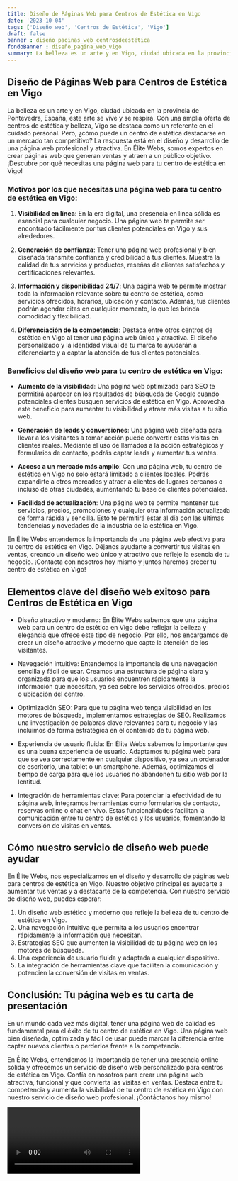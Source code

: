 ```yaml
---
title: Diseño de Páginas Web para Centros de Estética en Vigo
date: '2023-10-04'
tags: ['Diseño web', 'Centros de Estética', 'Vigo']
draft: false
banner : diseño_paginas_web_centrosdeestética
fondoBanner : diseño_pagina_web_vigo
summary: La belleza es un arte y en Vigo, ciudad ubicada en la provincia de Pontevedra, España, este arte se vive y se respira. Con una amplia oferta de centros de estética y belleza, Vigo se destaca como un referente en el cuidado personal. Pero, ¿cómo puede un centro de estética destacarse en un mercado tan competitivo? La respuesta está en el diseño y desarrollo de una página web profesional y atractiva. En Élite Webs, somos expertos en crear páginas web que generan ventas y atraen a un público objetivo. ¡Descubre por qué necesitas una página web para tu centro de estética en Vigo!
---
```


## Diseño de Páginas Web para Centros de Estética en Vigo

La belleza es un arte y en Vigo, ciudad ubicada en la provincia de Pontevedra, España, este arte se vive y se respira. Con una amplia oferta de centros de estética y belleza, Vigo se destaca como un referente en el cuidado personal. Pero, ¿cómo puede un centro de estética destacarse en un mercado tan competitivo? La respuesta está en el diseño y desarrollo de una página web profesional y atractiva. En Élite Webs, somos expertos en crear páginas web que generan ventas y atraen a un público objetivo. ¡Descubre por qué necesitas una página web para tu centro de estética en Vigo!

### Motivos por los que necesitas una página web para tu centro de estética en Vigo:

1. **Visibilidad en línea**: En la era digital, una presencia en línea sólida es esencial para cualquier negocio. Una página web te permite ser encontrado fácilmente por tus clientes potenciales en Vigo y sus alrededores.

2. **Generación de confianza**: Tener una página web profesional y bien diseñada transmite confianza y credibilidad a tus clientes. Muestra la calidad de tus servicios y productos, reseñas de clientes satisfechos y certificaciones relevantes.

3. **Información y disponibilidad 24/7**: Una página web te permite mostrar toda la información relevante sobre tu centro de estética, como servicios ofrecidos, horarios, ubicación y contacto. Además, tus clientes podrán agendar citas en cualquier momento, lo que les brinda comodidad y flexibilidad.

4. **Diferenciación de la competencia**: Destaca entre otros centros de estética en Vigo al tener una página web única y atractiva. El diseño personalizado y la identidad visual de tu marca te ayudarán a diferenciarte y a captar la atención de tus clientes potenciales.

### Beneficios del diseño web para tu centro de estética en Vigo:

- **Aumento de la visibilidad**: Una página web optimizada para SEO te permitirá aparecer en los resultados de búsqueda de Google cuando potenciales clientes busquen servicios de estética en Vigo. Aprovecha este beneficio para aumentar tu visibilidad y atraer más visitas a tu sitio web.

- **Generación de leads y conversiones**: Una página web diseñada para llevar a los visitantes a tomar acción puede convertir estas visitas en clientes reales. Mediante el uso de llamados a la acción estratégicos y formularios de contacto, podrás captar leads y aumentar tus ventas.

- **Acceso a un mercado más amplio**: Con una página web, tu centro de estética en Vigo no solo estará limitado a clientes locales. Podrás expandirte a otros mercados y atraer a clientes de lugares cercanos o incluso de otras ciudades, aumentando tu base de clientes potenciales.

- **Facilidad de actualización**: Una página web te permite mantener tus servicios, precios, promociones y cualquier otra información actualizada de forma rápida y sencilla. Esto te permitirá estar al día con las últimas tendencias y novedades de la industria de la estética en Vigo.

En Élite Webs entendemos la importancia de una página web efectiva para tu centro de estética en Vigo. Déjanos ayudarte a convertir tus visitas en ventas, creando un diseño web único y atractivo que refleje la esencia de tu negocio. ¡Contacta con nosotros hoy mismo y juntos haremos crecer tu centro de estética en Vigo!

<GifSeo />

<Cta />

## Elementos clave del diseño web exitoso para Centros de Estética en Vigo

- Diseño atractivo y moderno: En Élite Webs sabemos que una página web para un centro de estética en Vigo debe reflejar la belleza y elegancia que ofrece este tipo de negocio. Por ello, nos encargamos de crear un diseño atractivo y moderno que capte la atención de los visitantes.

- Navegación intuitiva: Entendemos la importancia de una navegación sencilla y fácil de usar. Creamos una estructura de página clara y organizada para que los usuarios encuentren rápidamente la información que necesitan, ya sea sobre los servicios ofrecidos, precios o ubicación del centro.

- Optimización SEO: Para que tu página web tenga visibilidad en los motores de búsqueda, implementamos estrategias de SEO. Realizamos una investigación de palabras clave relevantes para tu negocio y las incluimos de forma estratégica en el contenido de tu página web.

- Experiencia de usuario fluida: En Élite Webs sabemos lo importante que es una buena experiencia de usuario. Adaptamos tu página web para que se vea correctamente en cualquier dispositivo, ya sea un ordenador de escritorio, una tablet o un smartphone. Además, optimizamos el tiempo de carga para que los usuarios no abandonen tu sitio web por la lentitud.

- Integración de herramientas clave: Para potenciar la efectividad de tu página web, integramos herramientas como formularios de contacto, reservas online o chat en vivo. Estas funcionalidades facilitan la comunicación entre tu centro de estética y los usuarios, fomentando la conversión de visitas en ventas.

## Cómo nuestro servicio de diseño web puede ayudar

En Élite Webs, nos especializamos en el diseño y desarrollo de páginas web para centros de estética en Vigo. Nuestro objetivo principal es ayudarte a aumentar tus ventas y a destacarte de la competencia. Con nuestro servicio de diseño web, puedes esperar:

1. Un diseño web estético y moderno que refleje la belleza de tu centro de estética en Vigo.
2. Una navegación intuitiva que permita a los usuarios encontrar rápidamente la información que necesitan.
3. Estrategias SEO que aumenten la visibilidad de tu página web en los motores de búsqueda.
4. Una experiencia de usuario fluida y adaptada a cualquier dispositivo.
5. La integración de herramientas clave que faciliten la comunicación y potencien la conversión de visitas en ventas.

## Conclusión: Tu página web es tu carta de presentación

En un mundo cada vez más digital, tener una página web de calidad es fundamental para el éxito de tu centro de estética en Vigo. Una página web bien diseñada, optimizada y fácil de usar puede marcar la diferencia entre captar nuevos clientes o perderlos frente a la competencia.

En Élite Webs, entendemos la importancia de tener una presencia online sólida y ofrecemos un servicio de diseño web personalizado para centros de estética en Vigo. Confía en nosotros para crear una página web atractiva, funcional y que convierta las visitas en ventas. Destaca entre tu competencia y aumenta la visibilidad de tu centro de estética en Vigo con nuestro servicio de diseño web profesional. ¡Contáctanos hoy mismo!

<Video />

<CtaBot job='Centros de Estética' city='Vigo'/>

<Gmaps query='Vigo+españa+maps' />